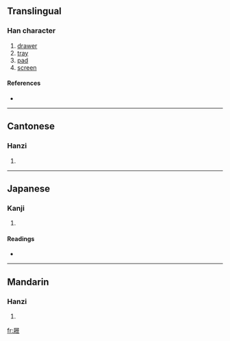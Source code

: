 {{also|屉}}
==Translingual==

===Han character===
{{Han char|rn=44|rad=尸|as=08|sn=11|four=7721<sub>7</sub>|canj=尸竹人廿 (SHOT)}}

# [[drawer]]
# [[tray]]
# [[pad]]
# [[screen]]

====References====
* {{Han ref|kx=0302.260|dkj=07735|dj=0600.070|hdz=20977.140|uh=5C5C|ud=23644|bh=B150|bd=45392}}

----

==Cantonese==

===Hanzi===
{{yue-hanzi|jyut=|y=tai3|sim=屉}}

# {{defn|Cantonese}}

----

==Japanese==

===Kanji===
{{ja-kanji|grade=|rs=尸08}}

# {{defn|Japanese}}

====Readings====
* {{ja-readings|on=[[てい]] (tei), [[たい]] (tai)|kun=[[くつしき]] (kutsushiki), [[しきわら]] (shikiwara)}}

----

==Mandarin==

===Hanzi===
{{cmn-hanzi|sim=屉|pin=[[tì]] ([[ti4]]), [[zhǔ]] ([[zhu3]])|wg=t'i<sup>4</sup>, chu<sup>3</sup>}}

# {{defn|Mandarin}}

[[fr:屜]]
